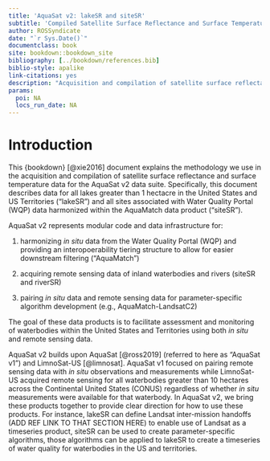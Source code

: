```yaml
---
title: 'AquaSat v2: lakeSR and siteSR'
subtitle: 'Compiled Satellite Surface Reflectance and Surface Temperature for Waterbodies in the United States and US Territories'
author: ROSSyndicate
date: "`r Sys.Date()`"
documentclass: book
site: bookdown::bookdown_site
bibliography: [../bookdown/references.bib]
biblio-style: apalike
link-citations: yes
description: "Acquisition and compilation of satellite surface reflectance data for all lakes in the United States and US Territories."
params:
  poi: NA
  locs_run_date: NA
---
```


# Introduction

This {bookdown} [@xie2016] document explains the methodology we use in the acquisition and compilation of satellite surface reflectance and surface temperature data for the AquaSat v2 data suite. Specifically, this document describes data for all lakes greater than 1 hectacre in the United States and US Territories ("lakeSR") and all sites associated with Water Quality Portal (WQP) data harmonized within the AquaMatch data product ("siteSR").

AquaSat v2 represents modular code and data infrastructure for:

1.  harmonizing *in situ* data from the Water Quality Portal (WQP) and providing an interopoerability tiering structure to allow for easier downstream filtering ("AquaMatch")

2.  acquiring remote sensing data of inland waterbodies and rivers (siteSR and riverSR)

3.  pairing *in situ* data and remote sensing data for parameter-specific algorithm development (e.g., AquaMatch-LandsatC2)

The goal of these data products is to facilitate assessment and monitoring of waterbodies within the United States and Territories using both *in situ* and remote sensing data.

AquaSat v2 builds upon AquaSat [@ross2019] (referred to here as "AquaSat v1") and LimnoSat-US [@limnosat]. AquaSat v1 focused on pairing remote sensing data with *in situ* observations and measurements while LimnoSat-US acquired remote sensing for all waterbodies greater than 10 hectares across the Continental United States (CONUS) regardless of whether *in situ* measurements were available for that waterbody. In AquaSat v2, we bring these products together to provide clear direction for how to use these products. For instance, lakeSR can define Landsat inter-mission handoffs (ADD REF LINK TO THAT SECTION HERE) to enable use of Landsat as a timeseries product, siteSR can be used to create parameter-specific algorithms, those algorithms can be applied to lakeSR to create a timeseries of water quality for waterbodies in the US and territories.
